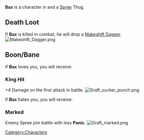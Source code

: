 

{{Infobox
| name     = Bax
| image    = Bax.jpg
| race     = Human
| location = Havaria - Murder Bay
| source   = 
| reward   = 
| related  = Spree - Thug
| ID       =
}}{{quote|Bax is dangerously predictable: he'll sell you out for a hit of slurry, then break your heart when he feels bad about it.|Bax's Compendium Description}}'''Bax''' is a character in {{Gamename}} and a [[Spree]] Thug.

== Death Loot ==
If '''Bax''' is killed in combat, he will drop a [[Makeshift Dagger]].
[[File:Makeshift Dagger.png|none|thumb]]

== Boon/Bane ==
If '''Bax''' loves you, you will receive:

=== King Hit ===
+4 Damage on the first attack in battle.
[[File:Graft sucker punch.png|none|thumb]]


If '''Bax''' hates you, you will receive:

=== Marked ===
Enemy Spree join battle with less '''Panic'''.
[[File:Graft marked.png|none|thumb]]
[[Category:Characters]]